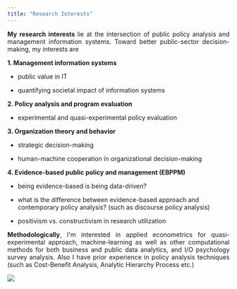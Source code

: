 ```yaml
---
title: "Research Interests"
---
```


```{=html}
<p align="justify">
<b> My research interests </b> lie at the intersection of public policy analysis and management information systems. Toward better public-sector decision-making, my interests are  
</p>
```
**1. Management information systems**

-   public value in IT

-   quantifying societal impact of information systems

**2. Policy analysis and program evaluation**

-   experimental and quasi-experimental policy evaluation

**3. Organization theory and behavior**

-   strategic decision-making

-   human-machine cooperation in organizational decision-making

**4. Evidence-based public policy and management (EBPPM)**

-   being evidence-based is being data-driven?

-   what is the difference between evidence-based approach and contemporary policy analysis? (such as discourse policy analysis)

-   positivism vs. constructivism in research utilization

```{=html}
<p align="justify">



<b> Methodologically</b>, I'm interested in applied econometrics for quasi-experimental approach, machine-learning as well as other computational methods for both business and public data analytics, and I/O psychology survey analysis. Also I have prior experience in policy analysis techniques (such as Cost-Benefit Analysis, Analytic Hierarchy Process etc.)
</p>
```
![](20220716_163613.png)
